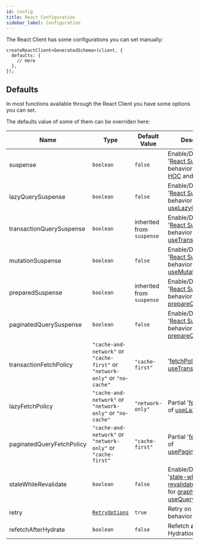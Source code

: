 ```yaml
---
id: config
title: React Configuration
sidebar_label: Configuration
---
```


The React Client has some configurations you can set manually:

```tsx
createReactClient<GeneratedSchema>(client, {
  defaults: {
    // Here
  },
});
```

## Defaults

In most functions available through the React Client you have some options you can set.

The defaults value of some of them can be overriden here:

| Name                      | Type                                                                         | Default Value              | Description                                                                                                                                                                 |
| ------------------------- | ---------------------------------------------------------------------------- | -------------------------- | --------------------------------------------------------------------------------------------------------------------------------------------------------------------------- |
| suspense                  | `boolean`                                                                    | `false`                    | Enable/Disable '[React Suspense](/react/suspense)' behavior for [graphql HOC](/react/query#graphql-hoc) and [useQuery](/react/query#usequery)                               |
| lazyQuerySuspense         | `boolean`                                                                    | `false`                    | Enable/Disable '[React Suspense](/react/suspense)' behavior for [useLazyQuery](/react/query#uselazyquery)                                                                   |
| transactionQuerySuspense  | `boolean`                                                                    | inherited from ` suspense` | Enable/Disable '[React Suspense](/react/suspense)' behavior for [useTransactionQuery](/react/query#usetransactionquery)                                                     |
| mutationSuspense          | `boolean`                                                                    | `false`                    | Enable/Disable '[React Suspense](/react/suspense)' behavior for [useMutation](/react/mutations#useMutation)                                                                 |
| preparedSuspense          | `boolean`                                                                    | inherited from ` suspense` | Enable/Disable '[React Suspense](/react/suspense)' behavior for [prepareQuery hooks](/react/query#preparequery)                                                             |
| paginatedQuerySuspense    | `boolean`                                                                    | `false`                    | Enable/Disable '[React Suspense](/react/suspense)' behavior for [prepareQuery hooks](/react/query#preparequery)                                                             |
| transactionFetchPolicy    | `"cache-and-network"` or `"cache-first"` or `"network-only"` or `"no-cache"` | `"cache-first"`            | '[fetchPolicy](/react/api-reference#fetch-policy)' of [useTransactionQuery](/react/query#usetransactionquery)                                                               |
| lazyFetchPolicy           | `"cache-and-network"` or `"network-only"` or `"no-cache"`                    | `"network-only"`           | Partial '[fetchPolicy](/react/api-reference#fetch-policy)' of [useLazyQuery](/react/query#uselazyquery)                                                                     |
| paginatedQueryFetchPolicy | `"cache-and-network"` or `"network-only"` or `"cache-first"`                 | `"cache-first"`            | Partial '[fetchPolicy](/react/api-reference#fetch-policy)' of [usePaginatedQuery](/react/query#usepaginatedquery)                                                           |
| staleWhileRevalidate      | `boolean`                                                                    | `false`                    | Enable/Disable '[stale-while-revalidate](https://web.dev/stale-while-revalidate/)' behavior for [graphql HOC](/react/query#graphql-hoc) & [useQuery](/react/query#usequery) |
| retry                     | [`RetryOptions`](/core/api-reference#retryoptions)                           | `true`                     | Retry on error behavior                                                                                                                                                     |
| refetchAfterHydrate       | `boolean`                                                                    | `false`                    | Refetch **after** SSR Hydration                                                                                                                                             |
